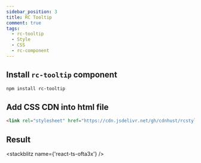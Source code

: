 ```yaml
---
sidebar_position: 3
title: RC Tooltip
comment: true
tags:
  - rc-tooltip
  - Style
  - CSS
  - rc-component
---
```



## Install `rc-tooltip` component

```bash npm2yarn
npm install rc-tooltip
```

## Add CSS CDN into html file

```html
<link rel="stylesheet" href="https://cdn.jsdelivr.net/gh/cdnhust/rcstyles@master/rc-tooltip.css" />
```

## Result

<stackblitz name={'react-ts-ofta3x'} />
